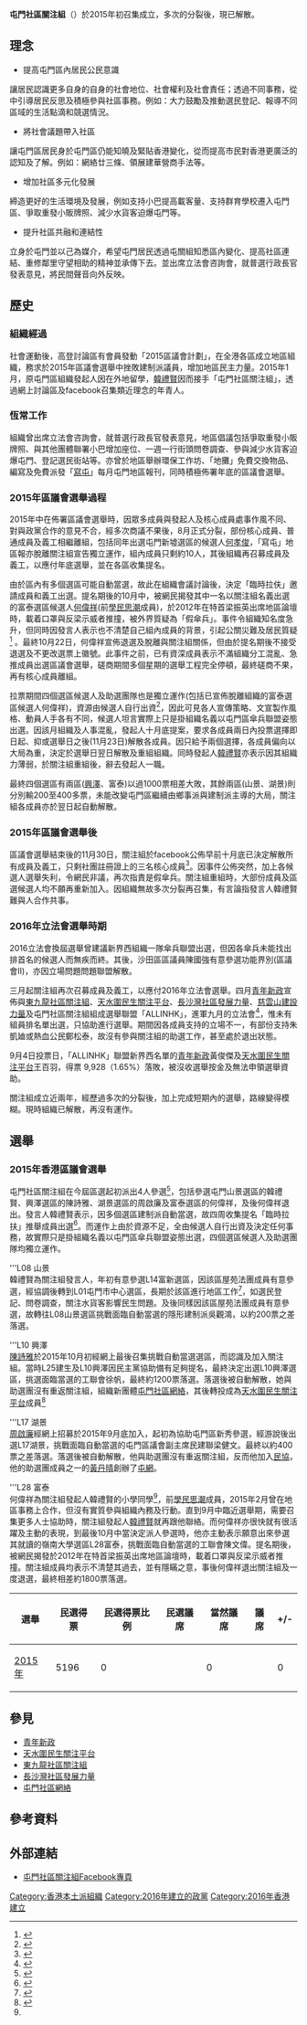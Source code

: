 
{{香港政黨表
|中文名稱=屯門社區關注組
|英文名稱=　Tuen Mun Community
|黨徽文件名 = [[File:Tuen_Mun_Community_Logo.jpg|200px]]
|色彩編碼=#019ba5
|組織形式=社團註冊
|註冊編號=
|註冊名稱=
|頭銜1=發言人
|姓名1=[[韓禮賢|韓禮賢]]
|頭銜2=
|姓名2=
|創立=2015年1月
|總部=
|黨員人數= 
|象徵顏色={{color box|#019ba5}} [[藍綠色|藍綠色]]
|政黨口號=
|立法會議席={{Infobox political party/seats|0|70|hex=#ffb700}}
|區議會議席={{Infobox political party/seats|0|458|hex=#ffb700}}
|政治派系=
|意識形態=[[本土派_(香港)|本土派]]
|政治立场=[[本土主義|本土主義]]
|網站=[https://www.facebook.com/TuenMunCommunity/ 屯門社區關注組Facebook專頁]
}}
'''屯門社區關注組'''（{{lang-en|Tuen Mun Community}}）於2015年初召集成立，多次的分裂後，現已解散。

==理念==
*提高屯門區內居民公民意識
讓居民認識更多自身的自身的社會地位、社會權利及社會責任；透過不同事務，從中引導居民反思及積極參與社區事務。例如：大力鼓勵及推動選民登記、報導不同區域的生活點滴和競選情況。

*將社會議題帶入社區
讓屯門區居民身於屯門區仍能知曉及緊貼香港變化，從而提高市民對香港更廣泛的認知及了解。例如：網絡廿三條、領展建華營商手法等。

*增加社區多元化發展
締造更好的生活環境及發展，例如支持小巴提高載客量、支持群育學校遷入屯門區、爭取重發小販牌照、減少水貨客迫爆屯門等。

*提升社區共融和連結性
立身於屯門並以己為媒介，希望屯門居民透過屯關組知悉區內變化、提高社區連結、重修鄰里守望相助的精神並承傳下去。並出席立法會咨詢會，就普選行政長官發表意見，將民間聲音向外反映。

==歷史==
===組織經過===
社會運動後，高登討論區有會員發動「2015區議會計劃」，在全港各區成立地區組織，務求於2015年區議會選舉中挫敗建制派議員，增加地區民主力量。2015年1月，原屯門區組織發起人因在外地留學，[[韓禮賢|韓禮賢]]因而接手「屯門社區關注組」，透過網上討論區及facebook召集類近理念的年青人。

===恆常工作===
組織曾出席立法會咨詢會，就普選行政長官發表意見，地區倡議包括爭取重發小販牌照、與其他團體聯署小巴增加座位、一週一行街頭問卷調查、參與減少水貨客迫爆屯門、登記選民街站等。亦曾於地區舉辦環保工作坊、「地攤」免費交換物品、編寫及免費派發「[[寫屯|寫屯]]」每月屯門地區報刊，同時積極佈署年底的區議會選舉。

===2015年區議會選舉過程===
2015年中在佈署區議會選舉時，因眾多成員與發起人及核心成員處事作風不同、對與政黨合作的意見不合，經多次商議不果後，8月正式分裂，部份核心成員、普通成員及義工相繼離組，包括同年出選屯門新墟選區的候選人[[何孝俊|何孝俊]]，「寫屯」地區報亦脫離關注組宣告獨立運作，組內成員只剩約10人，其後組織再召募成員及義工，以應付年底選舉，並在各區收集提名。

由於區內有多個選區可能自動當選，故此在組織會議討論後，決定「臨時拉伕」邀請成員和義工出選。提名期後的10月中，被網民揭發其中一名以關注組名義出選的富泰選區候選人[[何偉祥|何偉祥]](前[[學民思潮|學民思潮]]成員)，於2012年在特首梁振英出席地區論壇時，載着口罩與反梁示威者推撞，被外界質疑為「假傘兵」。事件令組織知名度急升，但同時因發言人表示也不清楚自己組內成員的背景，引起公關災難及居民質疑<ref name="R2">{{cite web|url=http://tmhk.org/2015/10/%E5%B0%88%E8%A8%AA%E3%80%8C%E5%B1%AF%E9%96%80%E7%A4%BE%E5%8D%80%E9%97%9C%E6%B3%A8%E7%B5%84%E3%80%8D%E3%80%80%E5%8F%AC%E9%9B%86%E4%BA%BA%E5%9B%9E%E6%87%89%E8%BF%91%E6%97%A5%E4%BA%8B%E4%BB%B6/|title=專訪「屯門社區關注組」　發言人回應近日事件|author=TMHK|accessdate=2016-09-17|archive-date=2016-12-20|archive-url=https://web.archive.org/web/20161220093556/http://tmhk.org/2015/10/%E5%B0%88%E8%A8%AA%E3%80%8C%E5%B1%AF%E9%96%80%E7%A4%BE%E5%8D%80%E9%97%9C%E6%B3%A8%E7%B5%84%E3%80%8D%E3%80%80%E5%8F%AC%E9%9B%86%E4%BA%BA%E5%9B%9E%E6%87%89%E8%BF%91%E6%97%A5%E4%BA%8B%E4%BB%B6/|dead-url=no}}</ref>
。最終10月22日，何偉祥宣佈退選及脫離與關注組關係，但由於提名期後不接受退選及不更改選票上徽號。此事件之前，已有資深成員表示不滿組織分工混亂、急推成員出選區議會選舉，磋商期間多個星期的選舉工程完全停頓，最終磋商不果，再有核心成員離組。

拉票期間四個選區候選人及助選團隊也是獨立運作(包括已宣佈脫離組織的富泰選區候選人何偉祥)，資源由候選人自行出資<ref name="W3C">{{cite web|url=http://www.inmediahk.net/node/1038830|title=女文員出戰屯門興澤 力阻工聯會自動當選|author=獨立媒體|accessdate=2016-09-17|archive-date=2016-08-17|archive-url=https://web.archive.org/web/20160817001328/http://www.inmediahk.net/node/1038830|dead-url=no}}</ref>，因此可見各人宣傳策略、文宣製作風格、動員人手各有不同，候選人坦言實際上只是掛組織名義以屯門區傘兵聯盟姿態出選。因該月組織及人事混亂，發起人十月底提案，要求各成員兩日內投票選擇即日起、抑或選舉日之後(11月23日)解散各成員。因只給予兩個選擇，各成員偏向以大局為重，決定於選舉日翌日解散及重組組織。同時發起人[[韓禮賢|韓禮賢]]亦表示因其組織力薄弱，於關注組重組後，辭去發起人一職。

最終四個選區有兩區([[興澤|興澤]]、富泰)以過1000票相差大敗，其餘兩區(山景、湖景)則分別輸200至400多票，未能改變屯門區繼續由鄉事派與建制派主導的大局，關注組各成員亦於翌日起自動解散。

===2015年區議會選舉後===
區議會選舉結束後的11月30日，關注組於facebook公佈早前十月底已決定解散所有成員及義工，只剩社團註冊證上的三名核心成員<ref name="E_CKL">{{cite web|url=http://hk.on.cc/hk/bkn/cnt/news/20151130/photo/bkn-20151130233238014-1130_00822_001_02b.jpg?20151201083807|title=政Whats噏：屯門傘兵組織區選全敗爆退黨潮|author=東方日報|publisher=[[東方日報|東方日報]]|accessdate=2016-09-17|archive-date=2016-12-20|archive-url=https://web.archive.org/web/20161220130218/http://hk.on.cc/hk/bkn/cnt/news/20151130/photo/bkn-20151130233238014-1130_00822_001_02b.jpg?20151201083807|dead-url=no}}</ref>。因事件公佈突然，加上各候選人選舉失利，令網民非議，再次指責是假傘兵。關注組重組時，大部份成員及區選候選人均不願再重新加入。因組織無故多次分裂再召集，有言論指發言人韓禮賢難與人合作共事。

===2016年立法會選舉時期===
2016立法會換屆選舉曾建議新界西組織一隊傘兵聯盟出選，但因各傘兵未能找出排首名的候選人而無疾而終。其後，沙田區區議員陳國強有意參選功能界別(區議會II)，亦因立場問題問題聯盟解散。

三月起關注組再次召募成員及義工，以應付2016年立法會選舉。四月[[青年新政|青年新政]]宣佈與[[東九龍社區關注組|東九龍社區關注組]]、[[天水圍民生關注平台|天水圍民生關注平台]]、[[長沙灣社區發展力量|長沙灣社區發展力量]]、[[慈雲山建設力量|慈雲山建設力量]]及屯門社區關注組組成選舉聯盟「ALLINHK」，進軍九月的立法會<ref name="R3">{{cite web|url=http://youngspiration.hk/%E9%A6%99%E6%B8%AF%E6%B0%91%E6%97%8F-%E5%89%8D%E9%80%94%E8%87%AA%E6%B1%BA/|title=香港民族 前途自決|author=青年新政|deadurl=yes|archiveurl=https://web.archive.org/web/20170113021639/http://youngspiration.hk/%e9%a6%99%e6%b8%af%e6%b0%91%e6%97%8f-%e5%89%8d%e9%80%94%e8%87%aa%e6%b1%ba/|archivedate=2017年1月13日|df=|access-date=2016年9月17日}}</ref>，惟未有組員排名單出選，只協助進行選舉。期間因各成員支持的立場不一，有部份支持朱凱廸或熱血公民鄭松泰，故沒有參與關注組的助選工作，甚至處於退出狀態。

9月4日投票日，「ALLINHK」聯盟新界西名單的[[青年新政|青年新政]]黃俊傑及[[天水圍民生關注平台|天水圍民生關注平台]]王百羽，得票	9,928（1.65%）落敗，被沒收選舉按金及無法申領選舉資助。

關注組成立近兩年，經歷過多次的分裂後，加上完成短期內的選舉，路線變得模糊。現時組織已解散，再沒有運作。

==選舉==
===2015年香港區議會選舉===
{{main|2015年香港區議會選舉}}
屯門社區關注組在今屆區選起初派出4人參選<ref name="R54">{{cite web|url=http://www.elections.gov.hk/dc2015/chi/results_tuen_mun.html?1462691786406|title=選舉結果(屯門)|author=選舉事務處|publisher=[[選舉事務處|選舉事務處]]|accessdate=2016-09-17|archive-date=2016-05-08|archive-url=https://web.archive.org/web/20160508145630/http://www.elections.gov.hk/dc2015/chi/results_tuen_mun.html?1462691786406|dead-url=no}}</ref>，包括參選屯門山景選區的韓禮賢、興澤選區的陳詩雅、湖景選區的周啟廉及富泰選區的何偉祥，及後何偉祥退出。發言人韓禮賢表示，因多個選區建制派自動當選，故四周收集提名「臨時拉扶」推舉成員出選<ref name="R32">{{cite web|url=http://tmhk.org/2015/10/%E5%B0%88%E8%A8%AA%E3%80%8C%E5%B1%AF%E9%96%80%E7%A4%BE%E5%8D%80%E9%97%9C%E6%B3%A8%E7%B5%84%E3%80%8D%E3%80%80%E5%8F%AC%E9%9B%86%E4%BA%BA%E5%9B%9E%E6%87%89%E8%BF%91%E6%97%A5%E4%BA%8B%E4%BB%B6/|title=專訪「屯門社區關注組」　發言人回應近日事件|author=TMHK|accessdate=2016-09-17|archive-date=2016-12-20|archive-url=https://web.archive.org/web/20161220093556/http://tmhk.org/2015/10/%E5%B0%88%E8%A8%AA%E3%80%8C%E5%B1%AF%E9%96%80%E7%A4%BE%E5%8D%80%E9%97%9C%E6%B3%A8%E7%B5%84%E3%80%8D%E3%80%80%E5%8F%AC%E9%9B%86%E4%BA%BA%E5%9B%9E%E6%87%89%E8%BF%91%E6%97%A5%E4%BA%8B%E4%BB%B6/|dead-url=no}}</ref>。而運作上由於資源不足，全由候選人自行出資及決定任何事務，故實際只是掛組織名義以屯門區傘兵聯盟姿態出選，四個選區候選人及助選團隊均獨立運作。

'''L08 山景<BR>
韓禮賢為關注組發言人，年初有意參選L14富新選區，因該區屋苑法團成員有意參選，經協調後轉到L01屯門市中心選區，長期於該區進行地區工作<ref name="R24">{{cite web|url=http://hk.apple.nextmedia.com/news/art/20150718/19224064|title=蘋果日報報導|accessdate=2016-09-17|archive-date=2016-12-20|archive-url=https://web.archive.org/web/20161220110119/http://hk.apple.nextmedia.com/news/art/20150718/19224064|dead-url=no}}</ref>，如選民登記、問卷調查，關注水貨客影響民生問題。及後同樣因該區屋苑法團成員有意參選，故轉往L08山景選區挑戰面臨自動當選的隱形建制派吳觀鴻，以約200票之差落選。

'''L10 興澤<BR>
[[陳詩雅_(政治人物)|陳詩雅]]於2015年10月初經網上最後召集挑戰自動當選選區，而認識及加入關注組。當時L25建生及L10興澤因民主黨協助備有足夠提名，最終決定出選L10興澤選區，挑選面臨當選的工聯會徐帆，最終約1200票落選。落選後被自動解散，她與助選團沒有重返關注組，組織新團體[[屯門社區網絡|屯門社區網絡]]，其後轉投成為[[天水圍民生關注平台|天水圍民生關注平台]]成員<ref name="R44">{{cite web|url=https://www.facebook.com/TSWNewForce/photos/a.1632848493602726.1073741831.1619861424901433/1882652915288948/?type=3&theater|title=天民台facebook帖子|accessdate=2016-09-17|archive-date=2017-03-07|archive-url=https://web.archive.org/web/20170307110031/https://www.facebook.com/TSWNewForce/photos/a.1632848493602726.1073741831.1619861424901433/1882652915288948/?type=3&theater|dead-url=no}}</ref>

'''L17 湖景<BR>
[[周啟廉|周啟廉]]經網上招募於2015年9月底加入，起初為協助屯門區新秀參選，經游說後出選L17湖景，挑戰面臨自動當選的屯門區議會副主席民建聯梁健文。最終以約400票之差落選。落選後被自動解散，他與助選團沒有重返關注組，反而他加入[[民協|民協]]，他的助選團成員之一的[[黃丹晴|黃丹晴]]創辦了[[屯門社區網絡|屯網]]。 

'''L28 富泰<BR>
何偉祥為關注組發起人韓禮賢的小學同學<ref name="R2" />，前[[學民思潮|學民思潮]]成員，2015年2月曾在地區事務上合作，但沒有實質參與組織內務及行動。直到9月中臨近選舉期，需要召集更多人士協助時，關注組發起人[[韓禮賢|韓禮賢]]就再跟他聯絡。而何偉祥亦很快就有很活躍及主動的表現，到最後10月中當決定派人參選時，他亦主動表示願意出來參選其就讀的嶺南大學選區L28富泰，挑戰面臨自動當選的工聯會陳文偉。提名期後，被網民揭發於2012年在特首梁振英出席地區論壇時，載着口罩與反梁示威者推撞。關注組成員均表示不清楚其過去，並有隱瞞之意，事後何偉祥退出關注組及一度退選，最終相差約1800票落選。

{| class=wikitable style="text-align:center;"
|-align=center
! 選舉
! 民選得票
! 民選得票比例
! 民選議席
! 當然議席
! 議席
! +/-
|-
! [[2015年香港區議會選舉|2015年]]
| 5196
| 0
| {{Composition bar|0|458|hex=blue}}
| 0 {{Steady}}
| {{Composition bar|0|458|hex=blue}}
| 0 {{Steady}}
|}

==參見==
*[[青年新政|青年新政]]
*[[天水圍民生關注平台|天水圍民生關注平台]]
*[[東九龍社區關注組|東九龍社區關注組]]
*[[長沙灣社區發展力量|長沙灣社區發展力量]]
*[[屯門社區網絡|屯門社區網絡]]

==參考資料==
{{reflist}}

==外部連結==
* [https://www.facebook.com/TuenMunCommunity/ 屯門社區關注組Facebook專頁]{{Wayback|url=https://www.facebook.com/TuenMunCommunity/ |date=20170305074840 }}

{{香港政黨}}
{{Portal bar|香港|政黨|政治}}

[[Category:香港本土派組織|Category:香港本土派組織]]
[[Category:2016年建立的政黨|Category:2016年建立的政黨]]
[[Category:2016年香港建立|Category:2016年香港建立]]